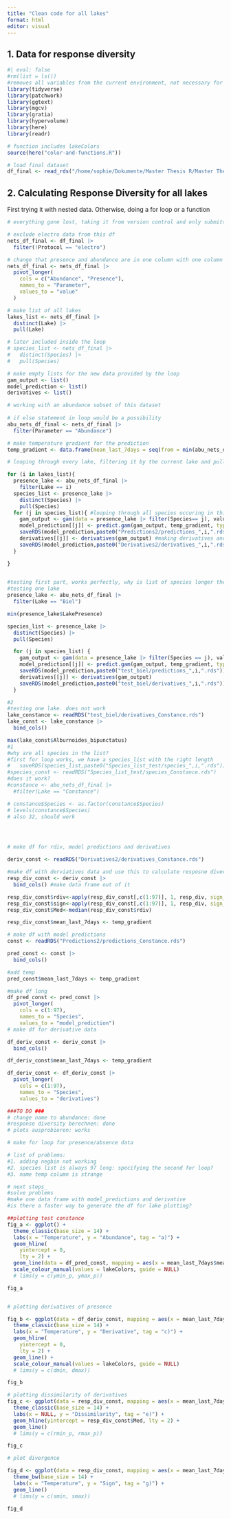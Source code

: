 ```yaml
---
title: "Clean code for all lakes"
format: html
editor: visual
---
```


## 1. Data for response diversity

```r
#| eval: false
#rm(list = ls())
#removes all variables from the current environment, not necessary for what I am doing here
library(tidyverse)
library(patchwork)
library(ggtext)
library(mgcv)
library(gratia)
library(hypervolume)
library(here)
library(readr)

# function includes lakeColors
source(here("color-and-functions.R"))

# load final dataset
df_final <- read_rds("/home/sophie/Dokumente/Master Thesis R/Master Thesis Analysis/df_final.rds")
```

## 2. Calculating Response Diversity for all lakes

First trying it with nested data. Otherwise, doing a for loop or a function

```r
# everything gone lost, taking it from version control and only submitting this one

# exclude electro data from this df
nets_df_final <- df_final |>
  filter(!Protocol == "electro")

# change that presence and abundance are in one column with one column for value
nets_df_final <- nets_df_final |> 
  pivot_longer(
    cols = c("Abundance", "Presence"), 
    names_to = "Parameter", 
    values_to = "value"
  )

# make list of all lakes
lakes_list <- nets_df_final |> 
  distinct(Lake) |> 
  pull(Lake)

# later included inside the loop
# species_list <- nets_df_final |> 
#   distinct(Species) |> 
#   pull(Species)

# make empty lists for the new data provided by the loop
gam_output <- list()
model_prediction <- list()
derivatives <- list()

# working with an abundance subset of this dataset
 
# if else statement in loop would be a possibility
abu_nets_df_final <- nets_df_final |> 
  filter(Parameter == "Abundance")

# make temperature gradient for the prediction
temp_gradient <- data.frame(mean_last_7days = seq(from = min(abu_nets_df_final$mean_last_7days, na.rm = TRUE), to = max(abu_nets_df_final$mean_last_7days, na.rm = TRUE), by = 0.02))

# looping through every lake, filtering it by the current lake and pulling a list of in this lake occuring species

for (i in lakes_list){
  presence_lake <- abu_nets_df_final |> 
    filter(Lake == i)
  species_list <- presence_lake |> 
    distinct(Species) |> 
    pull(Species)
  for (j in species_list){ #looping through all species occuring in this lake
    gam_output <- gam(data = presence_lake |> filter(Species== j), value ~ s(mean_last_7days, k = 3)) #GAM per species in all lakes
    model_prediction[[j]] <- predict.gam(gam_output, temp_gradient, type = "response", se.fit = TRUE)$fit #saving model predictions in RDS
    saveRDS(model_prediction,paste0("Predictions2/predictions_",i,".rds"))
    derivatives[[j]] <- derivatives(gam_output) #making derivatives and saving them in a RDS
    saveRDS(model_prediction,paste0("Derivatives2/derivatives_",i,".rds"))
  }

}
  

#testing first part, works perfectly, why is list of species longer then?
#testing one lake
presence_lake <- abu_nets_df_final |>
  filter(Lake == "Biel")

min(presence_lake$LakePresence)

species_list <- presence_lake |>
  distinct(Species) |>
  pull(Species)

  for (j in species_list) {
    gam_output <- gam(data = presence_lake |> filter(Species == j), value ~ s(mean_last_7days, k = 3))
    model_prediction[[j]] <- predict.gam(gam_output, temp_gradient, type = "response", se.fit = TRUE)$fit
    saveRDS(model_prediction,paste0("test_biel/predictions_",i,".rds"))
    derivatives[[j]] <- derivatives(gam_output)
    saveRDS(model_prediction,paste0("test_biel/derivatives_",i,".rds"))
  }

#2
#testing one lake. does not work
lake_constance <- readRDS("test_biel/derivatives_Constance.rds")
lake_const <- lake_constance |> 
  bind_cols()

max(lake_const$Alburnoides_bipunctatus) 
#1
#why are all species in the list?
#first for loop works, we have a species_list with the right length
#   saveRDS(species_list,paste0("Species_list_test/species_",i,".rds"))
#species_const <- readRDS("Species_list_test/species_Constance.rds")
#does it work?
#constance <- abu_nets_df_final |> 
  #filter(Lake == "Constance")

# constance$Species <- as.factor(constance$Species)
# levels(constance$Species)
# also 32, should work




# make df for rdiv, model predictions and derivatives

deriv_const <- readRDS("Derivatives2/derivatives_Constance.rds")

#make df with derviatives data and use this to calculate resposne diversity
resp_div_const <- deriv_const |> 
  bind_cols() #make data frame out of it

resp_div_const$rdiv<-apply(resp_div_const[,c(1:97)], 1, resp_div, sign_sens = F)
resp_div_const$sign<-apply(resp_div_const[,c(1:97)], 1, resp_div, sign_sens = T)
resp_div_const$Med<-median(resp_div_const$rdiv)

resp_div_const$mean_last_7days <- temp_gradient

# make df with model predictions
const <- readRDS("Predictions2/predictions_Constance.rds")

pred_const <- const |> 
  bind_cols()

#add temp
pred_const$mean_last_7days <- temp_gradient

#make df long
df_pred_const <- pred_const |> 
  pivot_longer(
    cols = c(1:97),
    names_to = "Species", 
    values_to = "model_prediction")
# make df for derivative data

df_deriv_const <- deriv_const |> 
  bind_cols()

df_deriv_const$mean_last_7days <- temp_gradient

df_deriv_const <- df_deriv_const |> 
  pivot_longer(
    cols = c(1:97),
    names_to = "Species", 
    values_to = "derivatives")

###TO DO ###
# change name to abundance: done 
#response diversity berechnen: done
# plots ausprobieren: works

# make for loop for presence/absence data

# list of problems:
#1. adding negbin not working
#2. species list is always 97 long: specifying the second for loop?
#3. name temp column is strange

# next steps_
#solve problems
#make one data frame with model_predictions and derivative
#is there a faster way to generate the df for lake plotting?


```

```r
##plotting test constance
fig_a <- ggplot() +
  theme_classic(base_size = 14) +
  labs(x = "Temperature", y = "Abundance", tag = "a)") +
  geom_hline(
    yintercept = 0,
    lty = 2) +
  geom_line(data = df_pred_const, mapping = aes(x = mean_last_7days$mean_last_7days, y = model_prediction, color = Species)) +
  scale_colour_manual(values = lakeColors, guide = NULL)
  # lims(y = c(ymin_p, ymax_p))

fig_a


# plotting derivatives of presence

fig_b <- ggplot(data = df_deriv_const, mapping = aes(x = mean_last_7days$mean_last_7days, y = derivatives, color = Species)) +
  theme_classic(base_size = 14) +
  labs(x = "Temperature", y = "Derivative", tag = "c)") +
  geom_hline(
    yintercept = 0,
    lty = 2) +
  geom_line() +
  scale_colour_manual(values = lakeColors, guide = NULL)
  # lims(y = c(dmin, dmax))

fig_b

# plotting dissimilarity of derivatives
fig_c <- ggplot(data = resp_div_const, mapping = aes(x = mean_last_7days$mean_last_7days, y = rdiv)) +
  theme_classic(base_size = 14) +
  labs(x = NULL, y = "Dissimilarity", tag = "e)") +
  geom_hline(yintercept = resp_div_const$Med, lty = 2) +
  geom_line()
  # lims(y = c(rmin_p, rmax_p))

fig_c

# plot divergence

fig_d <- ggplot(data = resp_div_const, mapping = aes(x = mean_last_7days$mean_last_7days, y = sign)) +
  theme_bw(base_size = 14) +
  labs(x = "Temperature", y = "Sign", tag = "g)") +
  geom_line()
  # lims(y = c(smin, smax))

fig_d
```
